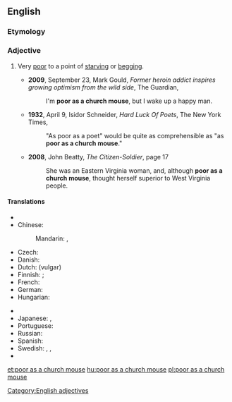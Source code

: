 ==English==

===Etymology===
{{rfe}}

===Adjective===
{{head|en|adjective|head=(as) [[poor]] as a [[church]] [[mouse]]}}

# {{context|simile|lang=en}} Very [[poor]] to a point of [[starving]] or [[begging]].
#* '''2009''', September 23, Mark Gould, ''Former heroin addict inspires growing optimism from the wild side'', The Guardian,
#*: I'm '''poor as a church mouse''', but I wake up a happy man.
#* '''1932''', April 9,  Isidor Schneider, ''Hard Luck Of Poets'', The New York Times,
#*: "As poor as a poet" would be quite as comprehensible as "as '''poor as a church mouse'''."
#* '''2008''', John Beatty, ''The Citizen-Soldier'', page 17
#*: She was an Eastern Virginia woman, and, although '''poor as a church mouse''', thought herself superior to West Virginia people.

====Translations====
{{trans-top|very poor}}
* {{trreq|ar}}
* Chinese:
*: Mandarin: {{t|cmn|一貧如洗|sc=Hani}}, {{t|cmn|一贫如洗|tr=yīpínrúxǐ|sc=Hani}}
* Czech: {{t-|cs|chudý jako kostelní myš}}
* Danish: {{t-|da|fattig som en kirkerotte}}
* Dutch: {{t-|nl|geen nagel hebben om zijn gat mee af te krabben}} (vulgar)
* Finnish: {{t-|fi|köyhä kuin kirkon rotta}}; {{t-|fi|rutiköyhä}}
* French: {{t+|fr|pauvre comme Job|m|f}}
* German: {{t-|de|arm wie eine Kirchenmaus}}
* Hungarian: {{t+|hu|szegény, mint a templom egere}}
{{trans-mid}}
* {{trreq|it}}
* Japanese: {{t-|ja|教会のネズミのように貧しい|tr=kyōkai-no nezumi-no yōni mazushii}} {{qualifier|literal translation}},  {{t-|ja|非常に貧しい|tr=hijō-ni mazushii}}
* Portuguese: {{t+|pt|paupérrimo}}
* Russian: {{t-|ru|бедный как церковная мышь|tr=bédnyj kak cerkóvnaja myš’}}
* Spanish: {{t-|es|más pobre que una rata}}
* Swedish: {{t-|sv|fattig som en kyrkråtta}}, {{t-|sv|fattig som en råtta}}, {{t-|sv|fattig som en lus}}
* {{trreq|vi}}
{{trans-bottom}}

[[Category:English adjectives]]

[[et:poor as a church mouse]]
[[hu:poor as a church mouse]]
[[pl:poor as a church mouse]]